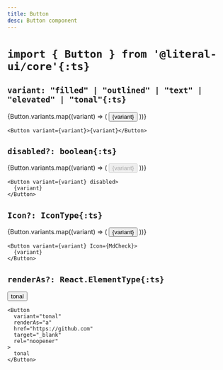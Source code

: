 ```yaml
---
title: Button
desc: Button component
---
```



# `import { Button } from '@literal-ui/core'{:ts}`

## `variant: "filled" | "outlined" | "text" | "elevated" | "tonal"{:ts}`

<Demo>
  {Button.variants.map((variant) => (
    <Button key={variant} variant={variant}>
      {variant}
    </Button>
  ))}
</Demo>

```tsx
<Button variant={variant}>{variant}</Button>
```

## `disabled?: boolean{:ts}`

<Demo>
  {Button.variants.map((variant) => (
    <Button key={variant} variant={variant} disabled>
      {variant}
    </Button>
  ))}
</Demo>

```tsx
<Button variant={variant} disabled>
  {variant}
</Button>
```

## `Icon?: IconType{:ts}`

<Demo>
  {Button.variants.map((variant) => (
    <Button key={variant} variant={variant} Icon={MdCheck}>
      {variant}
    </Button>
  ))}
</Demo>

```tsx
<Button variant={variant} Icon={MdCheck}>
  {variant}
</Button>
```

## `renderAs?: React.ElementType{:ts}`

<Demo>
  <Button
    variant="tonal"
    renderAs="a"
    href="https://github.com"
    target="_blank"
    rel="noopener"
  >
    tonal
  </Button>
</Demo>

```tsx
<Button
  variant="tonal"
  renderAs="a"
  href="https://github.com"
  target="_blank"
  rel="noopener"
>
  tonal
</Button>
```
